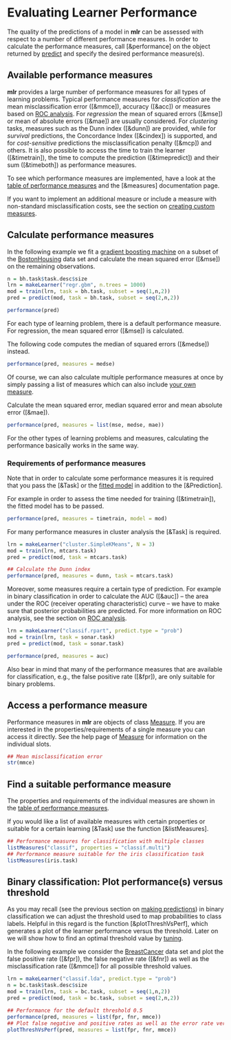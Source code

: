 # Evaluating Learner Performance

The quality of the predictions of a model in **mlr** can be assessed with respect to a
number of different performance measures.
In order to calculate the performance measures, call [&performance] on the object
returned by [predict](&predict.WrappedModel) and specify the desired performance measure(s).


## Available performance measures

**mlr** provides a large number of performance measures for all types of learning problems.
Typical performance measures for *classification* are the mean misclassification error ([&mmce]),
accuracy ([&acc]) or measures based on [ROC analysis](roc_analysis.md).
For *regression* the mean of squared errors ([&mse]) or mean of absolute errors ([&mae])
are usually considered.
For *clustering* tasks, measures such as the Dunn index ([&dunn]) are provided,
while for *survival* predictions, the Concordance Index ([&cindex]) is
supported, and for *cost-sensitive* predictions the misclassification penalty
([&mcp]) and others. It is also possible to access the time to train the
learner ([&timetrain]), the time to compute the prediction ([&timepredict]) and their 
sum ([&timeboth]) as performance measures.

To see which performance measures are implemented, have a look at the
[table of performance measures](measures.md) and the [&measures] documentation page.

If you want to implement an additional measure or include a measure with
non-standard misclassification costs, see the section on
[creating custom measures](create_measure.md).


## Calculate performance measures

In the following example we fit a [gradient boosting machine](&gbm::gbm) on a subset of the
[BostonHousing](&mlbench::BostonHousing) data set and calculate the mean squared error
([&mse]) on the remaining observations.

```r
n = bh.task$task.desc$size
lrn = makeLearner("regr.gbm", n.trees = 1000)
mod = train(lrn, task = bh.task, subset = seq(1,n,2))
pred = predict(mod, task = bh.task, subset = seq(2,n,2))

performance(pred)
```

For each type of learning problem, there is a default performance measure.
For regression, the mean squared error ([&mse]) is calculated.

The following code computes the median of squared errors ([&medse]) instead.

```r
performance(pred, measures = medse)
```

Of course, we can also calculate multiple performance measures at once by simply passing a 
list of measures which can also include [your own measure](create_measure.md).

Calculate the mean squared error, median squared error and mean absolute error ([&mae]).

```r
performance(pred, measures = list(mse, medse, mae))
```

For the other types of learning problems and measures, calculating the performance basically 
works in the same way.


### Requirements of performance measures

Note that in order to calculate some performance measures it is required that you pass the 
[&Task] or the [fitted model](&makeWrappedModel) in addition to the [&Prediction].

For example in order to assess the time needed for training ([&timetrain]), the fitted
model has to be passed.
```r
performance(pred, measures = timetrain, model = mod)
```

For many performance measures in cluster analysis the [&Task] is required.
```r
lrn = makeLearner("cluster.SimpleKMeans", N = 3)
mod = train(lrn, mtcars.task)
pred = predict(mod, task = mtcars.task)

## Calculate the Dunn index
performance(pred, measures = dunn, task = mtcars.task)
```

Moreover, some measures require a certain type of prediction.
For example in binary classification in order to calculate the AUC ([&auc]) -- the area
under the ROC (receiver operating characteristic) curve -- we have to make sure that posterior
probabilities are predicted.
For more information on ROC analysis, see the section on [ROC analysis](roc_analysis.md).

```r
lrn = makeLearner("classif.rpart", predict.type = "prob")
mod = train(lrn, task = sonar.task)
pred = predict(mod, task = sonar.task)

performance(pred, measures = auc)
```

Also bear in mind that many of the performance measures that are available for classification,
e.g., the false positive rate ([&fpr]), are only suitable for binary problems.


## Access a performance measure

Performance measures in **mlr** are objects of class [Measure](&makeMeasure).
If you are interested in the properties/requirements of a single measure you can access it directly.
See the help page of [Measure](&makeMeasure) for information on the individual slots.

```r
## Mean misclassification error
str(mmce)
```


## Find a suitable performance measure

The properties and requirements of the individual measures are shown in the
[table of performance measures](measures.md).

If you would like a list of available measures with certain properties or suitable for a
certain learning [&Task] use the function [&listMeasures].

```r
## Performance measures for classification with multiple classes
listMeasures("classif", properties = "classif.multi")
## Performance measure suitable for the iris classification task
listMeasures(iris.task)
```


## Binary classification: Plot performance(s) versus threshold

As you may recall (see the previous section on [making predictions](predict.md))
in binary classification we can adjust the threshold used to map probabilities to class labels.
Helpful in this regard is the function [&plotThreshVsPerf], which generates a plot of the
learner performance versus the threshold.
Later on we will show how to find an optimal threshold value by [tuning](tune.md).

In the following example we consider the [BreastCancer](&mlbench::BreastCancer) data set and
plot the false positive rate ([&fpr]), the false negative rate ([&fnr]) as well as the
misclassification rate ([&mmce]) for all possible threshold values.

```r
lrn = makeLearner("classif.lda", predict.type = "prob")
n = bc.task$task.desc$size
mod = train(lrn, task = bc.task, subset = seq(1,n,2))
pred = predict(mod, task = bc.task, subset = seq(2,n,2))

## Performance for the default threshold 0.5
performance(pred, measures = list(fpr, fnr, mmce))
## Plot false negative and positive rates as well as the error rate versus the threshold
plotThreshVsPerf(pred, measures = list(fpr, fnr, mmce))
```
